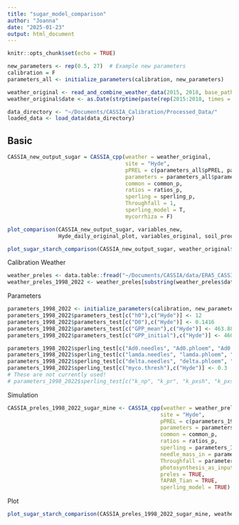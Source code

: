 ```yaml
---
title: "sugar_model_comparison"
author: "Joanna"
date: "2025-01-23"
output: html_document
---
```


```r
knitr::opts_chunk$set(echo = TRUE)

new_parameters <- rep(0.5, 27)  # Example new parameters
calibration = F
parameters_all <- initialize_parameters(calibration, new_parameters)

weather_original <- read_and_combine_weather_data(2015, 2018, base_path = "~/Documents/CASSIA/data/weather_original_")
weather_original$date <- as.Date(strptime(paste(rep(2015:2018, times = c(365, 366, 365, 365)), weather_original$X), format = "%Y %j"))

data_directory <- "~/Documents/CASSIA_Calibration/Processed_Data/"
loaded_data <- load_data(data_directory)
```

## Basic

```r
CASSIA_new_output_sugar = CASSIA_cpp(weather = weather_original,
                                     site = "Hyde",
                                     pPREL = c(parameters_all$pPREL, parameters_all$N_parameters),
                                     parameters = parameters_all$parameters_test,
                                     common = common_p,
                                     ratios = ratios_p,
                                     sperling = sperling_p,
                                     Throughfall = 1,
                                     sperling_model = T,
                                     mycorrhiza = F)

plot_comparison(CASSIA_new_output_sugar, variables_new,
                Hyde_daily_original_plot, variables_original, soil_processes)

plot_sugar_starch_comparison(CASSIA_new_output_sugar, weather_original$date, loaded_data$original_data, loaded_data$yu_data) 
```

Calibration Weather

```r
weather_preles <- data.table::fread("~/Documents/CASSIA/data/ERA5_CASSIA_preles.csv")
weather_preles_1998_2022 <- weather_preles[substring(weather_preles$date, 1, 4) %in% 1998:2022,]
```

Parameters

```r
parameters_1998_2022 <- initialize_parameters(calibration, new_parameters)
parameters_1998_2022$parameters_test[c("h0"),c("Hyde")] <- 12
parameters_1998_2022$parameters_test[c("D0"),c("Hyde")] <- 0.1416
parameters_1998_2022$parameters_test[c("GPP_mean"),c("Hyde")] <- 463.8833
parameters_1998_2022$parameters_test[c("GPP_initial"),c("Hyde")] <- 460.0

parameters_1998_2022$sperling_test[c("Ad0.needles", "Ad0.phloem", "Ad0.roots", "Ad0.xylem.sh", "Ad0.xylem.st"),c("Hyde")] <- c(0.1, 0.1, 0.1, 0.1, 0.1)
parameters_1998_2022$sperling_test[c("lamda.needles", "lamda.phloem", "lamda.roots", "lamda.xylem.sh", "lamda.xylem.st"),c("Hyde")] <- c(1e-4, 1e-4, 1e-4, 1e-4, 1e-4)
parameters_1998_2022$sperling_test[c("delta.needles", "delta.phloem", "delta.roots", "delta.xylem.sh", "delta.xylem.st"),c("Hyde")] <- c(25e-6, 25e-6, 25e-6, 25e-6, 25e-6)
parameters_1998_2022$sperling_test[c("myco.thresh"),c("Hyde")] <- 0.3
# These are not currently used!
# parameters_1998_2022$sperling_test[c("k_np", "k_pr", "k_pxsh", "k_pxst", "myco.thresh"),c("Hyde")]
```

Simulation

```r
CASSIA_preles_1998_2022_sugar_mine <- CASSIA_cpp(weather = weather_preles_1998_2022,
                                                site = "Hyde",
                                                pPREL = c(parameters_1998_2022$pPREL, parameters_1998_2022$N_parameters),
                                                parameters = parameters_1998_2022$parameters_test,
                                                common = common_p,
                                                ratios = ratios_p,
                                                sperling = parameters_1998_2022$sperling_test,
                                                needle_mass_in = parameters_1998_2022$needle_mass_in,
                                                Throughfall = parameters_1998_2022$Throughfall,
                                                photosynthesis_as_input = FALSE,
                                                preles = TRUE,
                                                fAPAR_Tian = TRUE,
                                                sperling_model = TRUE)
```

Plot

```r
plot_sugar_starch_comparison(CASSIA_preles_1998_2022_sugar_mine, weather_preles_1998_2022$date, loaded_data$original_data, loaded_data$yu_data)
```


